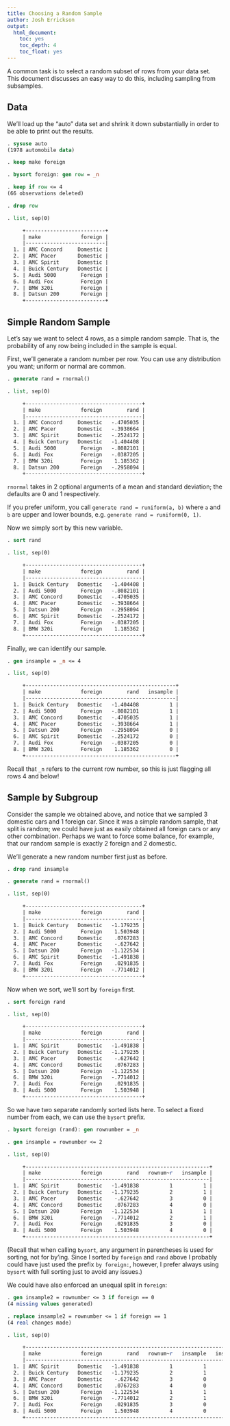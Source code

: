 ```yaml
---
title: Choosing a Random Sample
author: Josh Errickson
output:
  html_document:
    toc: yes
    toc_depth: 4
    toc_float: yes
---
```


A common task is to select a random subset of rows from your data set. This
document discusses an easy way to do this, including sampling from subsamples.

## Data

We'll load up the "auto" data set and shrink it down substantially in order to
be able to print out the results.

```stata
. sysuse auto
(1978 automobile data)

. keep make foreign

. bysort foreign: gen row = _n

. keep if row <= 4
(66 observations deleted)

. drop row

. list, sep(0)

     +--------------------------+
     | make             foreign |
     |--------------------------|
  1. | AMC Concord     Domestic |
  2. | AMC Pacer       Domestic |
  3. | AMC Spirit      Domestic |
  4. | Buick Century   Domestic |
  5. | Audi 5000        Foreign |
  6. | Audi Fox         Foreign |
  7. | BMW 320i         Foreign |
  8. | Datsun 200       Foreign |
     +--------------------------+

```

## Simple Random Sample

Let's say we want to select 4 rows, as a simple random sample. That is, the
probability of any row being included in the sample is equal.

First, we'll generate a random number per row. You can use any distribution you
want; uniform or normal are common.


```stata
. generate rand = rnormal()

. list, sep(0)

     +--------------------------------------+
     | make             foreign        rand |
     |--------------------------------------|
  1. | AMC Concord     Domestic   -.4705035 |
  2. | AMC Pacer       Domestic   -.3938664 |
  3. | AMC Spirit      Domestic   -.2524172 |
  4. | Buick Century   Domestic   -1.404408 |
  5. | Audi 5000        Foreign   -.8082101 |
  6. | Audi Fox         Foreign   -.0387205 |
  7. | BMW 320i         Foreign    1.185362 |
  8. | Datsun 200       Foreign   -.2958094 |
     +--------------------------------------+

```

`rnormal` takes in 2 optional arguments of a mean and standard deviation; the
defaults are 0 and 1 respectively.

If you prefer uniform, you call `generate rand = runiform(a, b)` where `a` and
`b` are upper and lower bounds, e.g. `generate rand = runiform(0, 1)`.

Now we simply sort by this new variable.

```stata
. sort rand

. list, sep(0)

     +--------------------------------------+
     | make             foreign        rand |
     |--------------------------------------|
  1. | Buick Century   Domestic   -1.404408 |
  2. | Audi 5000        Foreign   -.8082101 |
  3. | AMC Concord     Domestic   -.4705035 |
  4. | AMC Pacer       Domestic   -.3938664 |
  5. | Datsun 200       Foreign   -.2958094 |
  6. | AMC Spirit      Domestic   -.2524172 |
  7. | Audi Fox         Foreign   -.0387205 |
  8. | BMW 320i         Foreign    1.185362 |
     +--------------------------------------+

```

Finally, we can identify our sample.

```stata
. gen insample = _n <= 4

. list, sep(0)

     +-------------------------------------------------+
     | make             foreign        rand   insample |
     |-------------------------------------------------|
  1. | Buick Century   Domestic   -1.404408          1 |
  2. | Audi 5000        Foreign   -.8082101          1 |
  3. | AMC Concord     Domestic   -.4705035          1 |
  4. | AMC Pacer       Domestic   -.3938664          1 |
  5. | Datsun 200       Foreign   -.2958094          0 |
  6. | AMC Spirit      Domestic   -.2524172          0 |
  7. | Audi Fox         Foreign   -.0387205          0 |
  8. | BMW 320i         Foreign    1.185362          0 |
     +-------------------------------------------------+

```

Recall that `_n` refers to the current row number, so this is just flagging all
rows 4 and below!

## Sample by Subgroup

Consider the sample we obtained above, and notice that we sampled 3 domestic
cars and 1 foreign car. Since it was a simple random sample, that split is
random; we could have just as easily obtained all foreign cars or any other
combination. Perhaps we want to force some balance, for example, that our random
sample is exactly 2 foreign and 2 domestic.

We'll generate a new random number first just as before.

```stata
. drop rand insample

. generate rand = rnormal()

. list, sep(0)

     +--------------------------------------+
     | make             foreign        rand |
     |--------------------------------------|
  1. | Buick Century   Domestic   -1.179235 |
  2. | Audi 5000        Foreign    1.503948 |
  3. | AMC Concord     Domestic    .0767283 |
  4. | AMC Pacer       Domestic    -.627642 |
  5. | Datsun 200       Foreign   -1.122534 |
  6. | AMC Spirit      Domestic   -1.491838 |
  7. | Audi Fox         Foreign    .0291835 |
  8. | BMW 320i         Foreign   -.7714012 |
     +--------------------------------------+

```

Now when we sort, we'll sort by `foreign` first.

```stata
. sort foreign rand

. list, sep(0)

     +--------------------------------------+
     | make             foreign        rand |
     |--------------------------------------|
  1. | AMC Spirit      Domestic   -1.491838 |
  2. | Buick Century   Domestic   -1.179235 |
  3. | AMC Pacer       Domestic    -.627642 |
  4. | AMC Concord     Domestic    .0767283 |
  5. | Datsun 200       Foreign   -1.122534 |
  6. | BMW 320i         Foreign   -.7714012 |
  7. | Audi Fox         Foreign    .0291835 |
  8. | Audi 5000        Foreign    1.503948 |
     +--------------------------------------+

```

So we have two separate randomly sorted lists here. To select a fixed number
from each, we can use the `bysort` prefix.

```stata
. bysort foreign (rand): gen rownumber = _n

. gen insample = rownumber <= 2

. list, sep(0)

     +------------------------------------------------------------+
     | make             foreign        rand   rownum~r   insample |
     |------------------------------------------------------------|
  1. | AMC Spirit      Domestic   -1.491838          1          1 |
  2. | Buick Century   Domestic   -1.179235          2          1 |
  3. | AMC Pacer       Domestic    -.627642          3          0 |
  4. | AMC Concord     Domestic    .0767283          4          0 |
  5. | Datsun 200       Foreign   -1.122534          1          1 |
  6. | BMW 320i         Foreign   -.7714012          2          1 |
  7. | Audi Fox         Foreign    .0291835          3          0 |
  8. | Audi 5000        Foreign    1.503948          4          0 |
     +------------------------------------------------------------+

```

(Recall that when calling `bysort`, any argument in parentheses is used for
sorting, not for by'ing. Since I sorted by `foreign` and `rand` above I probably
could have just used the prefix `by foreign:`, however, I prefer always using
`bysort` with full sorting just to avoid any issues.)

We could have also enforced an unequal split in `foreign`:

```stata
. gen insample2 = rownumber <= 3 if foreign == 0
(4 missing values generated)

. replace insample2 = rownumber <= 1 if foreign == 1
(4 real changes made)

. list, sep(0)

     +-----------------------------------------------------------------------+
     | make             foreign        rand   rownum~r   insample   insamp~2 |
     |-----------------------------------------------------------------------|
  1. | AMC Spirit      Domestic   -1.491838          1          1          1 |
  2. | Buick Century   Domestic   -1.179235          2          1          1 |
  3. | AMC Pacer       Domestic    -.627642          3          0          1 |
  4. | AMC Concord     Domestic    .0767283          4          0          0 |
  5. | Datsun 200       Foreign   -1.122534          1          1          1 |
  6. | BMW 320i         Foreign   -.7714012          2          1          0 |
  7. | Audi Fox         Foreign    .0291835          3          0          0 |
  8. | Audi 5000        Foreign    1.503948          4          0          0 |
     +-----------------------------------------------------------------------+

```
